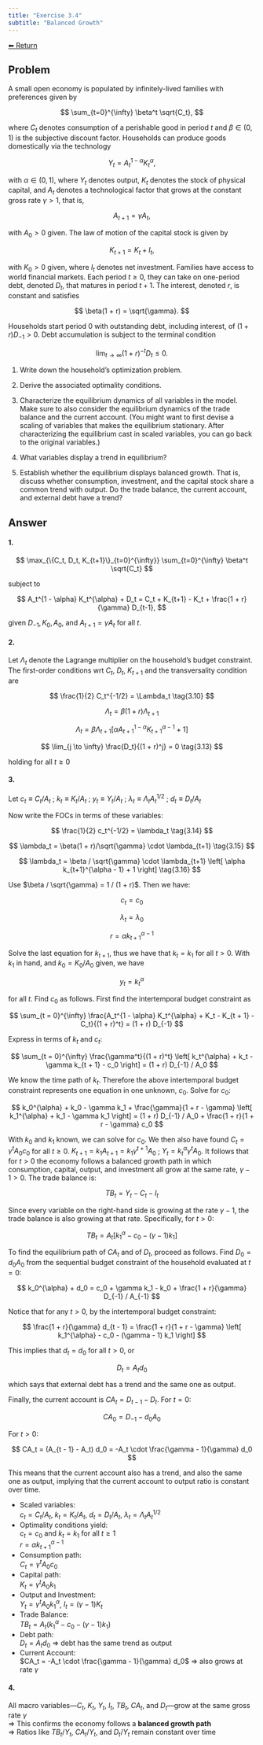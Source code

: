 ```yaml
---
title: "Exercise 3.4"
subtitle: "Balanced Growth"
---
```

<a class="return-button" href="index.qmd">⬅ Return</a>

## Problem

A small open economy is populated by infinitely-lived families with preferences given by

$$
\sum_{t=0}^{\infty} \beta^t \sqrt{C_t},
$$

where $C_t$ denotes consumption of a perishable good in period $t$ and $\beta \in (0, 1)$ is the subjective discount factor. Households can produce goods domestically via the technology

$$
Y_t = A_t^{1 - \alpha} K_t^{\alpha},
$$

with $\alpha \in (0, 1)$, where $Y_t$ denotes output, $K_t$ denotes the stock of physical capital, and $A_t$ denotes a technological factor that grows at the constant gross rate $\gamma > 1$, that is,

$$
A_{t+1} = \gamma A_t,
$$

with $A_0 > 0$ given. The law of motion of the capital stock is given by

$$
K_{t+1} = K_t + I_t,
$$

with $K_0 > 0$ given, where $I_t$ denotes net investment. Families have access to world financial markets. Each period $t \geq 0$, they can take on one-period debt, denoted $D_t$, that matures in period $t + 1$. The interest, denoted $r$, is constant and satisfies

$$
\beta(1 + r) = \sqrt{\gamma}.
$$

Households start period 0 with outstanding debt, including interest, of $(1 + r)D_{-1} > 0$. Debt accumulation is subject to the terminal condition

$$
\lim_{t \to \infty} (1 + r)^{-t} D_t \leq 0.
$$

1. Write down the household’s optimization problem.

2. Derive the associated optimality conditions.

3. Characterize the equilibrium dynamics of all variables in the model. Make sure to also consider the equilibrium dynamics of the trade balance and the current account. (You might want to first devise a scaling of variables that makes the equilibrium stationary. After characterizing the equilibrium cast in scaled variables, you can go back to the original variables.)

4. What variables display a trend in equilibrium?

5. Establish whether the equilibrium displays balanced growth. That is, discuss whether consumption, investment, and the capital stock share a common trend with output. Do the trade balance, the current account, and external debt have a trend?

## Answer

#### 1.

$$
\max_{\{C_t, D_t, K_{t+1}\}_{t=0}^{\infty}} \sum_{t=0}^{\infty} \beta^t \sqrt{C_t}
$$

subject to

$$
A_t^{1 - \alpha} K_t^{\alpha} + D_t = C_t + K_{t+1} - K_t + \frac{1 + r}{\gamma} D_{t-1},
$$

given $D_{-1}, K_0, A_0$, and $A_{t+1} = \gamma A_t$ for all $t$.

#### 2.

Let $\Lambda_t$ denote the Lagrange multiplier on the household’s budget constraint. The first-order conditions wrt $C_t$, $D_t$, $K_{t+1}$ and the transversality condition are

$$
\frac{1}{2} C_t^{-1/2} = \Lambda_t \tag{3.10}
$$

$$
\Lambda_t = \beta(1 + r) \Lambda_{t+1} \tag{3.11}
$$

$$
\Lambda_t = \beta \Lambda_{t+1} \left[ \alpha A_{t+1}^{1 - \alpha} K_{t+1}^{\alpha - 1} + 1 \right] \tag{3.12}
$$

$$
\lim_{j \to \infty} \frac{D_t}{(1 + r)^j} = 0 \tag{3.13}
$$

holding for all $t \geq 0$

#### 3.

Let $c_t \equiv C_t / A_t$ ; $k_t \equiv K_t / A_t$ ; $y_t \equiv Y_t / A_t$ ; $\lambda_t \equiv \Lambda_t A_t^{1/2}$ ; $d_t \equiv D_t / A_t$

Now write the FOCs in terms of these variables:

$$
\frac{1}{2} c_t^{-1/2} = \lambda_t \tag{3.14}
$$

$$
\lambda_t = \beta(1 + r)/\sqrt{\gamma} \cdot \lambda_{t+1} \tag{3.15}
$$

$$
\lambda_t = \beta / \sqrt{\gamma} \cdot \lambda_{t+1} \left[ \alpha k_{t+1}^{\alpha - 1} + 1 \right] \tag{3.16}
$$

Use $\beta / \sqrt{\gamma} = 1 / (1 + r)$. Then we have:

$$
c_t = c_0 \tag{3.17}
$$

$$
\lambda_t = \lambda_0 \tag{3.18}
$$

$$
r = \alpha k_{t+1}^{\alpha - 1} \tag{3.19}
$$

Solve the last equation for $k_{t+1}$, thus we have that $k_t = k_1$ for all $t > 0$. With $k_1$ in hand, and $k_0 = K_0 / A_0$ given, we have

$$
y_t = k_t^{\alpha}
$$

for all $t$. Find $c_0$ as follows. First find the intertemporal budget constraint as

$$
\sum_{t = 0}^{\infty} \frac{A_t^{1 - \alpha} K_t^{\alpha} + K_t - K_{t + 1} - C_t}{(1 + r)^t} = (1 + r) D_{-1}
$$

Express in terms of $k_t$ and $c_t$:

$$
\sum_{t = 0}^{\infty} \frac{\gamma^t}{(1 + r)^t} \left[ k_t^{\alpha} + k_t - \gamma k_{t + 1} - c_0 \right] = (1 + r) D_{-1} / A_0
$$

We know the time path of $k_t$. Therefore the above intertemporal budget constraint represents one equation in one unknown, $c_0$. Solve for $c_0$:

$$
k_0^{\alpha} + k_0 - \gamma k_1 + \frac{\gamma}{1 + r - \gamma} \left[ k_1^{\alpha} + k_1 - \gamma k_1 \right] = (1 + r) D_{-1} / A_0 + \frac{1 + r}{1 + r - \gamma} c_0
$$

With $k_0$ and $k_1$ known, we can solve for $c_0$. We then also have found $C_t = \gamma^t A_0 c_0$ for all $t \geq 0$. $K_{t+1} = k_1 A_{t+1} = k_1 \gamma^{t+1} A_0$ ; $Y_t = k_t^{\alpha} \gamma^t A_0$. It follows that for $t > 0$ the economy follows a balanced growth path in which consumption, capital, output, and investment all grow at the same rate, $\gamma - 1 > 0$. The trade balance is:

$$
TB_t = Y_t - C_t - I_t
$$

Since every variable on the right-hand side is growing at the rate $\gamma - 1$, the trade balance is also growing at that rate. Specifically, for $t > 0$:

$$
TB_t = A_t \left[ k_1^{\alpha} - c_0 - (\gamma - 1) k_1 \right]
$$

To find the equilibrium path of $CA_t$ and of $D_t$, proceed as follows. Find $D_0 = d_0 A_0$ from the sequential budget constraint of the household evaluated at $t = 0$:

$$
k_0^{\alpha} + d_0 = c_0 + \gamma k_1 - k_0 + \frac{1 + r}{\gamma} D_{-1} / A_{-1}
$$

Notice that for any $t > 0$, by the intertemporal budget constraint:

$$
\frac{1 + r}{\gamma} d_{t - 1} = \frac{1 + r}{1 + r - \gamma} \left[ k_1^{\alpha} - c_0 - (\gamma - 1) k_1 \right]
$$

This implies that $d_t = d_0$ for all $t > 0$, or

$$
D_t = A_t d_0
$$

which says that external debt has a trend and the same one as output.  

Finally, the current account is $CA_t = D_{t - 1} - D_t$. For $t = 0$:

$$
CA_0 = D_{-1} - d_0 A_0
$$

For $t > 0$:

$$
CA_t = (A_{t - 1} - A_t) d_0 = -A_t \cdot \frac{\gamma - 1}{\gamma} d_0
$$

This means that the current account also has a trend, and also the same one as output, implying that the current account to output ratio is constant over time.

::: {.callout-important title="Final Answer Summary – Equilibrium Dynamics and Balanced Growth"}

- Scaled variables:  
  $c_t = C_t / A_t$, $k_t = K_t / A_t$, $d_t = D_t / A_t$, $\lambda_t = \Lambda_t A_t^{1/2}$  
- Optimality conditions yield:  
  $c_t = c_0$ and $k_t = k_1$ for all $t \geq 1$  
  $r = \alpha k_{t+1}^{\alpha - 1}$  
- Consumption path:  
  $C_t = \gamma^t A_0 c_0$  
- Capital path:  
  $K_{t} = \gamma^t A_0 k_1$  
- Output and Investment:  
  $Y_t = \gamma^t A_0 k_1^{\alpha}$, $I_t = (\gamma - 1) K_t$  
- Trade Balance:  
  $TB_t = A_t (k_1^{\alpha} - c_0 - (\gamma - 1) k_1)$  
- Debt path:  
  $D_t = A_t d_0$ ⇒ debt has the same trend as output  
- Current Account:  
  $CA_t = -A_t \cdot \frac{\gamma - 1}{\gamma} d_0$ ⇒ also grows at rate $\gamma$  
:::

#### 4. 

::: {.callout-note title="Growth Trend Summary"}

All macro variables—$C_t$, $K_t$, $Y_t$, $I_t$, $TB_t$, $CA_t$, and $D_t$—grow at the same gross rate $\gamma$  
⇒ This confirms the economy follows a **balanced growth path**  
⇒ Ratios like $TB_t / Y_t$, $CA_t / Y_t$, and $D_t / Y_t$ remain constant over time  
:::
